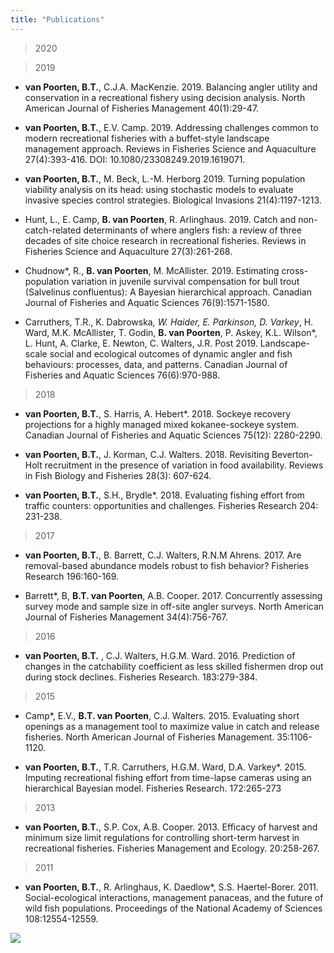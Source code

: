 ```yaml
---
title: "Publications"
---
```



> 2020



> 2019

- **van Poorten, B.T.**, C.J.A. MacKenzie. 2019. Balancing angler utility and conservation in a recreational fishery using decision analysis. North American Journal of Fisheries Management 40(1):29-47.

- **van Poorten, B.T.**, E.V. Camp. 2019. Addressing challenges common to modern recreational fisheries with a buffet-style landscape management approach. Reviews in Fisheries Science and Aquaculture 27(4):393-416. DOI: 10.1080/23308249.2019.1619071.

- **van Poorten, B.T.**, M. Beck, L.-M. Herborg 2019. Turning population viability analysis on its head: using stochastic models to evaluate invasive species control strategies. Biological Invasions 21(4):1197-1213.

- Hunt, L., E. Camp, **B. van Poorten**, R. Arlinghaus. 2019. Catch and non-catch-related determinants of where anglers fish: a review of three decades of site choice research in recreational fisheries. Reviews in Fisheries Science and Aquaculture 27(3):261-268.

- Chudnow*, R., **B. van Poorten**, M. McAllister. 2019. Estimating cross-population variation in juvenile survival compensation for bull trout (Salvelinus confluentus): A Bayesian hierarchical approach. Canadian Journal of Fisheries and Aquatic Sciences 76(9):1571-1580.

- Carruthers, T.R., K. Dabrowska*, W. Haider, E. Parkinson, D. Varkey*, H. Ward, M.K. McAllister, T. Godin, **B. van Poorten**, P. Askey, K.L. Wilson*, L. Hunt, A. Clarke, E. Newton, C. Walters, J.R. Post 2019. Landscape-scale social and ecological outcomes of dynamic angler and fish behaviours: processes, data, and patterns. Canadian Journal of Fisheries and Aquatic Sciences 76(6):970-988.


> 2018

- **van Poorten, B.T.**, S. Harris, A. Hebert*. 2018. Sockeye recovery projections for a highly managed mixed kokanee-sockeye system. Canadian Journal of Fisheries and Aquatic Sciences 75(12): 2280-2290.

- **van Poorten, B.T.**, J. Korman, C.J. Walters. 2018. Revisiting Beverton-Holt recruitment in the presence of variation in food availability. Reviews in Fish Biology and Fisheries 28(3): 607-624.

- **van Poorten, B.T.**, S.H., Brydle*. 2018. Evaluating fishing effort from traffic counters: opportunities and challenges. Fisheries Research 204: 231-238.

> 2017

- **van Poorten, B.T.**, B. Barrett, C.J. Walters, R.N.M Ahrens. 2017. Are removal-based abundance models robust to fish behavior? Fisheries Research 196:160-169.

- Barrett*, B, **B.T. van Poorten**, A.B. Cooper. 2017. Concurrently assessing survey mode and sample size in off-site angler surveys. North American Journal of Fisheries Management 34(4):756-767.

> 2016

- **van Poorten, B.T.** , C.J. Walters, H.G.M. Ward. 2016. Prediction of changes in the catchability coefficient as less skilled fishermen drop out during stock declines. Fisheries Research. 183:279-384.

> 2015

- Camp*, E.V., **B.T. van Poorten**, C.J. Walters. 2015. Evaluating short openings as a management tool to maximize value in catch and release fisheries. North American Journal of Fisheries Management. 35:1106-1120.

- **van Poorten, B.T.**, T.R. Carruthers, H.G.M. Ward, D.A. Varkey*. 2015. Imputing recreational fishing effort from time-lapse cameras using an hierarchical Bayesian model. Fisheries Research. 172:265-273

>2013

- **van Poorten, B.T.**, S.P. Cox, A.B. Cooper. 2013. Efficacy of harvest and minimum size limit regulations for controlling short-term harvest in recreational fisheries. Fisheries Management and Ecology. 20:258-267.

> 2011

- **van Poorten, B.T.**, R. Arlinghaus, K. Daedlow*, S.S. Haertel-Borer. 2011. Social-ecological interactions, management panaceas, and the future of wild fish populations. Proceedings of the National Academy of Sciences 108:12554-12559.


![](https://lh3.googleusercontent.com/GtY1mhRDgiyKG-Qot6t9fcgCEiBxTlpz7HmrLGtGNIBwNNu32bpHlt8j9A95cltJ0Pc5KCrX6v3x6aJq_BgXEzEbbn1tcFUqx1Lme0Qo_dG9sc5OmDtSSv7mvOgER_dXEZ-GiqnfdygZLeXlOrHnoux-j_yZfnZsn8i1avrAYHYy-Xc0IDppNJ8Zysqr0JCHWqvWZkEn_Ne5Z18Xtuql8qYQDz_BiSxpX5_3Ext6e0bSaICHfwyBqrW8lYAeK2caIDCj3AnMm0rbze4lPPVro6B-AePSrJxdrZMLodAT87Ds-NBtsTY2jeKhhDw115INp7K5TCKlDAcUaIfTZMXvWw-IovYuyq-qOe1SqA8PFC5yhHqXJFraVwKX69L-JpynUgu640Ls6I1OZCFxhk72plsTZ-97CFL6wU_zk5UgxKBk59Wv58dpjvmQ4PK5NSOBJZD2g0Fm0XvevEK9DmUUNH3XfyRWWJD86hwB11CDATyedrS_9ERUyCwD9TZWFP2_zQXKOOaVWZH4UpxKJ-KudItvbUG9-K-c97oy1QUiRkwmOkaB2weYuow6UjGmv2PKEz-3Lt68kpXJcc4eVp6vzWmgeLXiuG6q2Lkt1pCl1E2ln0NF446rsn8EwGqUaco55HmC0GzszTnQulnEdXnH7LetfoHRgOM_ZD73uRmcULFn8maJgqtIBbBp4zsM-X0CgczVTwGdVEoJDm4zIDGX2Q=w1918-h960-no?authuser=1)

